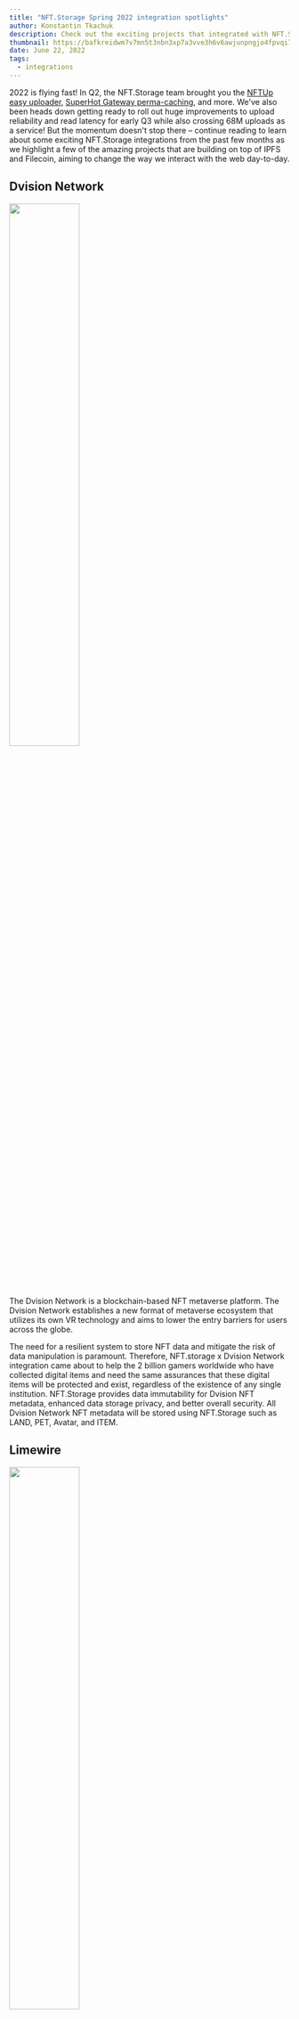 ```yaml
---
title: "NFT.Storage Spring 2022 integration spotlights"
author: Konstantin Tkachuk
description: Check out the exciting projects that integrated with NFT.Storage in Q2
thumbnail: https://bafkreidwm7v7mn5t3nbn3xp7a3vve3h6v6awjunpngjo4fpvqi7xwxwnde.ipfs.nftstorage.link/
date: June 22, 2022
tags:
  - integrations
---
```


2022 is flying fast! In Q2, the NFT.Storage team brought you the [NFTUp easy uploader](https://nft.storage/blog/post/2022-04-05-announcing-nftup/), [SuperHot Gateway perma-caching](https://nft.storage/blog/post/2022-05-24-superhot-gateway-announcement/), and more. We've also been heads down getting ready to roll out huge improvements to upload reliability and read latency for early Q3 while also crossing 68M uploads as a service! But the momentum doesn't stop there – continue reading to learn about some exciting NFT.Storage integrations from the past few months as we highlight a few of the amazing projects that are building on top of IPFS and Filecoin, aiming to change the way we interact with the web day-to-day.

## Dvision Network

<p>
<img class="align-center" width="50%" src="https://bafkreibwium32xss34d4zozmibrovh4ueif2ppuuuzd4d66xl3d2t5y47y.ipfs.nftstorage.link/"/>
</p>

The Dvision Network is a blockchain-based NFT metaverse platform. The Dvision Network establishes a new format of metaverse ecosystem that utilizes its own VR technology and aims to lower the entry barriers for users across the globe. 

The need for a resilient system to store NFT data and mitigate the risk of data manipulation is paramount. Therefore, NFT.storage x Dvision Network integration came about to help the 2 billion gamers worldwide who have collected digital items and need the same assurances that these digital items will be protected and exist, regardless of the existence of any single institution. NFT.Storage provides data immutability for Dvision NFT metadata, enhanced data storage privacy, and better overall security. All Dvision Network NFT metadata will be stored using NFT.Storage such as LAND, PET, Avatar, and ITEM.

## Limewire

<p>
<img class="align-center" width="50%" src="https://bafkreidsy5csbjytcfhy56dpcwlgy2xmjka3dbaavnljhiioukwln3nlmy.ipfs.nftstorage.link/"/>
</p>


LimeWire is back to bring NFT collectibles to everybody\.

LimeWire aims to let everyone participate in owning and offering digital collectibles no matter the budget or tech-savviness. A key component of their vision is to make the whole process as frictionless and safe as possible for our users. LimeWire is designed as a custodial marketplace: Every user has by default a wallet for cryptocurrencies as well as digital collectibles (NFTs) that LimeWire will be hosting for them. NFTs will both be stored by us on their system, alongside NFT.Storage, creating additional layers of redundancy, and securing the storage of the NFT assets.

“The LimeWire team has been incredibly thoughtful in how to balance Web2 and Web3 - to make the benefits of NFTs accessible to creators and their audiences without forcing them to become experts on Web3 overnight. We’re excited to be partnering with them to help ensure all NFTs are stored and persisted on decentralized storage networks,” says Jonathan Victor, BD Lead at NFT.Storage.

## Label Foundation

<p>
<img class="align-center" width="50%" src="https://bafkreigr3yfl5hzsrpv62udg7pwbopchzgyojcrml4pawc4te63624hm3e.ipfs.nftstorage.link/"/>
</p>

Creators often wonder - is there a way to easily create and utilize the content on the web without being an IP law expert?

LABEL is a blockchain-based, NFT copyright fee-sharing platform that introduces an incubation system that supports investment, distribution, and promotion processes to break down high barriers to existing content production, aiming to dismantle the current unfair profit distribution structure. Label Foundation collaborates with NFT.Storage to ensure the resilience of their NFT Marketplace.

# More to come in Q3!
The second half of 2022 will bring additional performance improvements, a new, easy-to-use web upload UX, and deeper integration of decentralized protocols like UCAN and IPNS. We can't wait to continue sharing our progress with you all! If you are building or planning to build a project with our stack, check out our [docs and tutorials](https://nft.storage/docs/quickstart/) or add your project to the [ecosystem showcase](https://airtable.com/shrurjLTEsPeNW2Db). As always, if you want to connect, please hop into our channel #nft-storage on [IPFS Discord](https://discord.com/invite/KKucsCpZmY).
